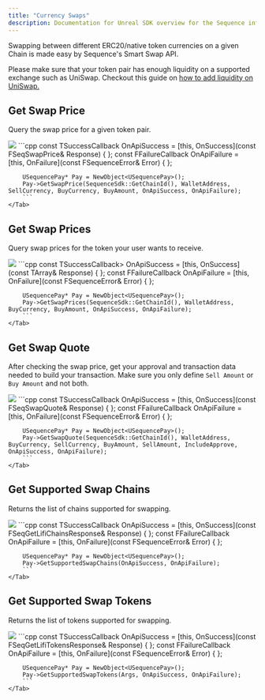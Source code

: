 ---
title: "Currency Swaps"
description: Documentation for Unreal SDK overview for the Sequence infrastructure stack for web3 gaming.
---

Swapping between different ERC20/native token currencies on a given Chain is made easy by Sequence's Smart Swap API.

Please make sure that your token pair has enough liquidity on a supported exchange such as UniSwap.
Checkout this guide on [how to add liquidity on UniSwap.](https://support.uniswap.org/hc/en-us/articles/7423194619661-How-to-add-liquidity-to-Uniswap-v3)

## Get Swap Price

Query the swap price for a given token pair.

<Tabs>
    <Tab title="Blueprint">
        <Frame>
            <img src="/images/unreal/get_swap_price.png" />
        </Frame>
    </Tab>
    <Tab title="C++">
        ```cpp
        const TSuccessCallback<FSeqSwapPrice> OnApiSuccess = [this, OnSuccess](const FSeqSwapPrice& Response) { };
        const FFailureCallback OnApiFailure = [this, OnFailure](const FSequenceError& Error) { };

        USequencePay* Pay = NewObject<USequencePay>();
        Pay->GetSwapPrice(SequenceSdk::GetChainId(), WalletAddress, SellCurrency, BuyCurrency, BuyAmount, OnApiSuccess, OnApiFailure);
        ```
    </Tab>
</Tabs>

## Get Swap Prices

Query swap prices for the token your user wants to receive.

<Tabs>
    <Tab title="Blueprint">
        <Frame>
            <img src="/images/unreal/get_swap_prices.png" />
        </Frame>
    </Tab>
    <Tab title="C++">
        ```cpp
        const TSuccessCallback<TArray<FSeqSwapPrice>> OnApiSuccess = [this, OnSuccess](const TArray<FSeqSwapPrice>& Response) { };
        const FFailureCallback OnApiFailure = [this, OnFailure](const FSequenceError& Error) { };

        USequencePay* Pay = NewObject<USequencePay>();
        Pay->GetSwapPrices(SequenceSdk::GetChainId(), WalletAddress, BuyCurrency, BuyAmount, OnApiSuccess, OnApiFailure);
        ```
    </Tab>
</Tabs>

## Get Swap Quote

After checking the swap price, get your approval and transaction data needed to build your transaction.
Make sure you only define `Sell Amount` or `Buy Amount` and not both.

<Tabs>
    <Tab title="Blueprint">
        <Frame>
            <img src="/images/unreal/get_swap_quote.png" />
        </Frame>
    </Tab>
    <Tab title="C++">
        ```cpp
        const TSuccessCallback<FSeqSwapQuote> OnApiSuccess = [this, OnSuccess](const FSeqSwapQuote& Response) { };
        const FFailureCallback OnApiFailure = [this, OnFailure](const FSequenceError& Error) { };

        USequencePay* Pay = NewObject<USequencePay>();
        Pay->GetSwapQuote(SequenceSdk::GetChainId(), WalletAddress, BuyCurrency, SellCurrency, BuyAmount, SellAmount, IncludeApprove, OnApiSuccess, OnApiFailure);
        ```
    </Tab>
</Tabs>

## Get Supported Swap Chains

Returns the list of chains supported for swapping.

<Tabs>
    <Tab title="Blueprint">
        <Frame>
            <img src="/images/unreal/supported_swap_chains.png" />
        </Frame>
    </Tab>
    <Tab title="C++">
        ```cpp
        const TSuccessCallback<FSeqGetLifiChainsResponse> OnApiSuccess = [this, OnSuccess](const FSeqGetLifiChainsResponse& Response) { };
        const FFailureCallback OnApiFailure = [this, OnFailure](const FSequenceError& Error) { };

        USequencePay* Pay = NewObject<USequencePay>();
        Pay->GetSupportedSwapChains(OnApiSuccess, OnApiFailure);
        ```
    </Tab>
</Tabs>

## Get Supported Swap Tokens

Returns the list of tokens supported for swapping.

<Tabs>
    <Tab title="Blueprint">
        <Frame>
            <img src="/images/unreal/supported_swap_tokens.png" />
        </Frame>
    </Tab>
    <Tab title="C++">
        ```cpp
        const TSuccessCallback<FSeqGetLifiTokensResponse> OnApiSuccess = [this, OnSuccess](const FSeqGetLifiTokensResponse& Response) { };
        const FFailureCallback OnApiFailure = [this, OnFailure](const FSequenceError& Error) { };

        USequencePay* Pay = NewObject<USequencePay>();
        Pay->GetSupportedSwapTokens(Args, OnApiSuccess, OnApiFailure);
        ```
    </Tab>
</Tabs>
